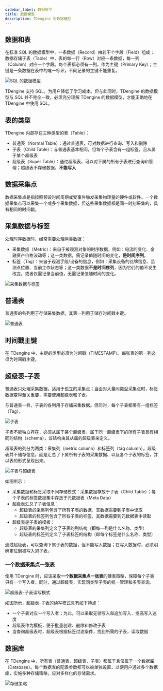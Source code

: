 ```yaml
---
sidebar_label: 数据模型
title: 数据模型
description: TDengine 的数据模型
---
```


## 数据和表

在标准 SQL 的数据模型中，一条数据（Record）由若干个字段（Field）组成；数据存储于表（Table）中，表的每一行（Row）对应一条数据，每一列（Column）对应一个字段。每个表都必须有一列，作为主键（Primary Key）；主键是一条数据在表中的唯一标识，不同记录的主键不能重复。

![SQL 的数据模型](./SQL-table.png)

TDengine 支持 SQL，为用户降低了学习成本。但与此同时，TDengine 的数据模型与 SQL 并不完全一致，必须充分理解 TDengine 的数据模型，才能正确地在 TDengine 中使用 SQL。

## 表的类型

TDengine 内部存在三种类型的表（Table）：

- 普通表（Normal Table）：通过普通表，可对数据进行查询、写入和删除
- 子表（Child Table）：与普通表基本相同，但每个子表含有一组标签，且从属于某个超级表
- 超级表（Super Table）：通过超级表，可以对下属的所有子表进行查询和管理；超级表不存储数据，**不能写入**

## 数据采集点

数据采集点是指按照预设时间周期或受事件触发采集物理量的硬件或软件。一个数据采集点可以采集一个或多个采集数据，但这些采集数据都是同一时刻采集的，具有相同的时间戳。

## 采集数据与标签

处理时序数据时，经常需要处理两类数据：

- 采集数据（Metric）：来自于被观测对象的时序数据，例如：电流的变化、金融资产价格波动等；这一类数据，需记录值随时间的变化，**是时间序列**。
- 标签（Tag）：来自于观测手段/设备的信息，例如：采集设备的铭牌信息、监测点位置、当前工作状态等；这一类数据**不是时间序列**，因为它们的值不发生改变，或者仅需记录当前值，无需记录值随时间的变化。

![采集数据与标签](./metrics-and-tags.png)

## 普通表

普通表的各列用于存储采集数据，其第一列用于储存时间戳主键。

![普通表](./normal-table.png)

## 时间戳主键

在 TDengine 中，主键的类型必须为时间戳（TIMESTAMP）。每张表的第一列必须为时间戳主键。

## 超级表-子表

普通表只处理采集数据，适用于孤立的采集点；当面对大量同类型采集点时，标签数据变得至关重要，需要使用超级表和子表。

与普通表一样，子表的各列用于存储采集数据。但同时，每个子表都带有一组标签（Tag）。

![子表](./child-table.png)

子表不能独立存在，必须从属于某个超级表。属于同一超级表下的所有子表具有相同的结构（schema），该结构由其从属的超级表来定义。

超级表的列分为两类：采集列（metric column）和标签列（tag column）。超级表并不储存信息，而是汇总了下属所有子表的采集数据、以及各个子表的标签，并以表的形式呈现出来。

![子表与超级表](./stable-and-child-table.png)

如图所示：

- 采集数据和标签采取不同存储模式：采集数据存放于子表（Child Table）；每个子表的标签数据集中存放于元数据表（Meta Data）
- 超级表汇总了子表信息：
    - 超级表的采集列包含了所有子表的数据，其数据需要到子表中读取
    - 超级表的标签列包含了所有子表的标签，其数据需要到元数据表中读取
- 超级表是子表的模板：
    - 超级表的采集列定义了子表的列结构（即每一列是什么名称、类型）
    - 超级表的标签列定义了子表标签的结构（即每个标签是什么名称、类型）

通过超级表，可以查询下属子表的数据，但不能写入数据；在写入数据时，必须明确定位到被写入的子表。

### 一个数据采集点一张表

使用 TDengine 时，应该采取**一个数据采集点一张表**的建表策略，保障每个子表只有一个写入者。同时，通过超级表，实现同类型子表的统一管理和多表查询。

![超级表-子表读写模式](./read-write-through-stable.png)

如图所示，超级表-子表的读写模式具有如下特点：

- 一个子表对应一个写入者；为此，可以采取无锁写入和追加写入，提高写入速度
- 超级表作为模板，便于批量创建、删除和修改子表
- 当查询超级表时，超级表根据标签过滤条件，找到所需的子表，读取数据

## 数据库

在 TDengine 中，所有表（普通表、超级表、子表）都属于且仅属于一个数据库（Database）。每个数据库的配置参数都可以被单独设置，以便用户通过多个数据库，实施多种存储策略，应对多样化的存储需求。

![存储策略](./database-strategy.png)